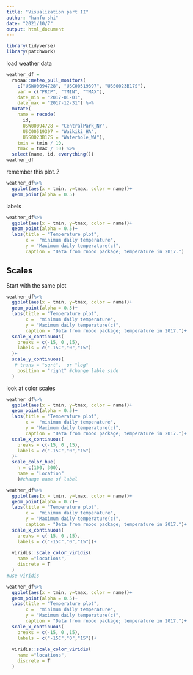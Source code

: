 ```yaml
---
title: "Visualization part II"
author: "hanfu shi"
date: "2021/10/7"
output: html_document
---
```

```r
library(tidyverse)
library(patchwork)

```

load weather data


```r
weather_df = 
  rnoaa::meteo_pull_monitors(
    c("USW00094728", "USC00519397", "USS0023B17S"),
    var = c("PRCP", "TMIN", "TMAX"), 
    date_min = "2017-01-01",
    date_max = "2017-12-31") %>%
  mutate(
    name = recode(
      id, 
      USW00094728 = "CentralPark_NY", 
      USC00519397 = "Waikiki_HA",
      USS0023B17S = "Waterhole_WA"),
    tmin = tmin / 10,
    tmax = tmax / 10) %>%
  select(name, id, everything())
weather_df
```

remember this plot..?
```r
weather_df%>%
  ggplot(aes(x = tmin, y=tmax, color = name))+
  geom_point(alpha = 0.5)


```


labels

```r
weather_df%>%
  ggplot(aes(x = tmin, y=tmax, color = name))+
  geom_point(alpha = 0.5)+
  labs(title = "Temperature plot",
       x =  "minimum daily temperature",
       y = "Maximum daily temperature(c)",
       caption = "Data from rnooo package; temperature in 2017.")


```


## Scales

Start with the same plot
```r
weather_df%>%
  ggplot(aes(x = tmin, y=tmax, color = name))+
  geom_point(alpha = 0.5)+
  labs(title = "Temperature plot",
       x =  "minimum daily temperature",
       y = "Maximum daily temperature(c)",
       caption = "Data from rnooo package; temperature in 2017.")+
  scale_x_continuous(
    breaks = c(-15, 0 ,15),
    labels = c("-15C","0","15")
  )+
  scale_y_continuous(
   # trans = "sqrt",  or "log"
    position = "right" #change lable side
  )


```


look at color scales
```r
weather_df%>%
  ggplot(aes(x = tmin, y=tmax, color = name))+
  geom_point(alpha = 0.5)+
  labs(title = "Temperature plot",
       x =  "minimum daily temperature",
       y = "Maximum daily temperature(c)",
       caption = "Data from rnooo package; temperature in 2017.")+
  scale_x_continuous(
    breaks = c(-15, 0 ,15),
    labels = c("-15C","0","15")
  )+
  scale_color_hue(
    h = c(100, 300), 
    name = "Location"
    )#change name of label

```

```r
weather_df%>%
  ggplot(aes(x = tmin, y=tmax, color = name))+
  geom_point(alpha = 0.7)+
  labs(title = "Temperature plot",
       x =  "minimum daily temperature",
       y = "Maximum daily temperature(c)",
       caption = "Data from rnooo package; temperature in 2017.")+
  scale_x_continuous(
    breaks = c(-15, 0 ,15),
    labels = c("-15C","0","15"))+
  
  viridis::scale_color_viridis(
    name ="locations",
    discrete = T
  )
#use viridis
```



```r
weather_df%>%
  ggplot(aes(x = tmin, y=tmax, color = name))+
  geom_point(alpha = 0.5)+
  labs(title = "Temperature plot",
       x =  "minimum daily temperature",
       y = "Maximum daily temperature(c)",
       caption = "Data from rnooo package; temperature in 2017.")+
  scale_x_continuous(
    breaks = c(-15, 0 ,15),
    labels = c("-15C","0","15"))+
  
  viridis::scale_color_viridis(
    name ="locations",
    discrete = T
  )

```

